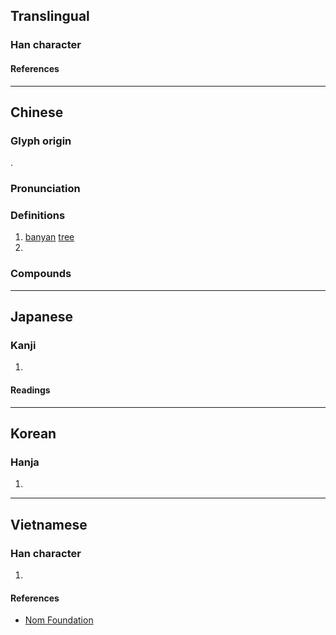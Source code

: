 {{character info/new}}
==Translingual==
{{stroke order|type=animate}}

===Han character===
{{Han char|rn=75|rad=木|as=10|sn=14|four=43968|canj=DJCR|ids=⿰木容}}

====References====
{{Han ref|kx=0543.060|dkj=15228|dj=0930.360|hdz=21270.060|uh=6995}}

----

==Chinese==
{{zh-forms}}

===Glyph origin===
{{Han etym}}
{{Han compound|木|容|ls=psc|c1=s|c2=p}}.

===Pronunciation===
{{zh-pron
|m=róng
|c=jung4
|h=pfs=
|md=sṳ̀ng/ṳ̀ng
|md_note=sṳ̀ng - colloquial; ṳ̀ng - literary
|mn=ml:iông/chhêng/twv:chêng
|mn_note=iông - literary; chhêng/chêng - vernacular
|mn-t=sêng5/iong5
|mn-t_note=sêng5 - vernacular; iong5 - literary
|w=3hhion
|mc=y
|oc=y
|cat=n
}}

===Definitions===
{{zh-hanzi}}

# [[banyan]] [[tree]]
# {{zh-abbrev|榕城|[[Fuzhou]]}}

===Compounds===
{{zh-der|榕城|榕壇問業|榕樹|雀榕|榕仔|榕仔鬚}}

----

==Japanese==

===Kanji===
{{ja-kanji|grade=|rs=木10}}

# {{rfdef|ja|sort=木10}}

====Readings====
{{ja-readings
|on=よう
|kun=あこう
}}

----

==Korean==

===Hanja===
{{ko-hanja|용}}

# {{rfdef|ko|sort=木10}}

----

==Vietnamese==

===Han character===
{{vi-readings|rs=木10|reading=dung}}

# {{rfdef|vi|sort=木10}}

====References====
* [http://nomfoundation.org/common/nom_details.php?codepoint=6995 Nom Foundation]